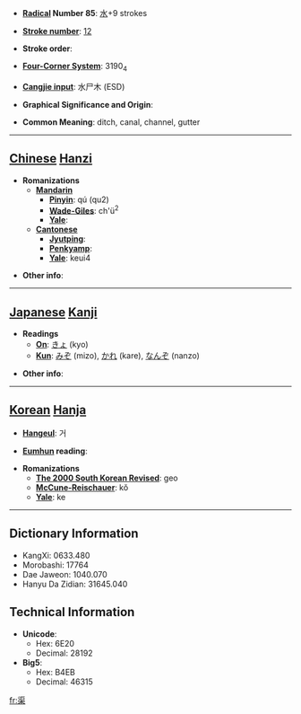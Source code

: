 * '''[[Wiktionary:Chinese radical index| Radical]] Number 85''': [[Wiktionary:Chinese radical index 水|水]]+9 strokes

* '''[[Wiktionary:Chinese total strokes index|Stroke number]]''': [[Wiktionary:Chinese total strokes index 12|12]]

* '''Stroke order''': 

* '''[[Wiktionary:Chinese four corner index|Four-Corner System]]''': 3190<sub>4</sub>

* '''[[Wiktionary:Chinese Cangjie index|Cangjie input]]''': 水尸木 (ESD)

* '''Graphical Significance and Origin''': 

* '''Common Meaning''': ditch, canal, channel, gutter

----

== [[Chinese]] [[Hanzi]] ==

* '''Romanizations'''
** '''[[Mandarin]]'''
*** '''[[Pinyin]]''': qú (qu2)
*** '''[[Wade-Giles]]''': ch'ü<sup>2</sup>
*** '''[[Yale]]''': 
** '''[[Cantonese]]'''
*** '''[[Jyutping]]''':
*** '''[[Penkyamp]]''': 
*** '''[[Yale]]''': keui4

* '''Other info''': 

----

== [[Japanese]] [[Kanji]] ==

* '''Readings'''
** '''[[On]]''': [[きょ]] (kyo)
** '''[[Kun]]''': [[みぞ]] (mizo), [[かれ]] (kare), [[なんぞ]] (nanzo)

* '''Other info''':  

----

== [[Korean]] [[Hanja]] ==

* '''[[Hangeul]]''': 거

* '''[[Eumhun]] reading''': 

* '''Romanizations'''
** '''[[The 2000 South Korean Revised Romanization|The 2000 South Korean Revised]]''': geo
** '''[[McCune-Reischauer]]''': kŏ
** '''[[Yale]]''': ke

----

== Dictionary Information ==

* KangXi: 0633.480
* Morobashi: 17764
* Dae Jaweon: 1040.070
* Hanyu Da Zidian: 31645.040

== Technical Information ==

* '''Unicode''':
** Hex: 6E20
** Decimal: 28192
* '''Big5''':
** Hex: B4EB
** Decimal: 46315

[[fr:渠]]